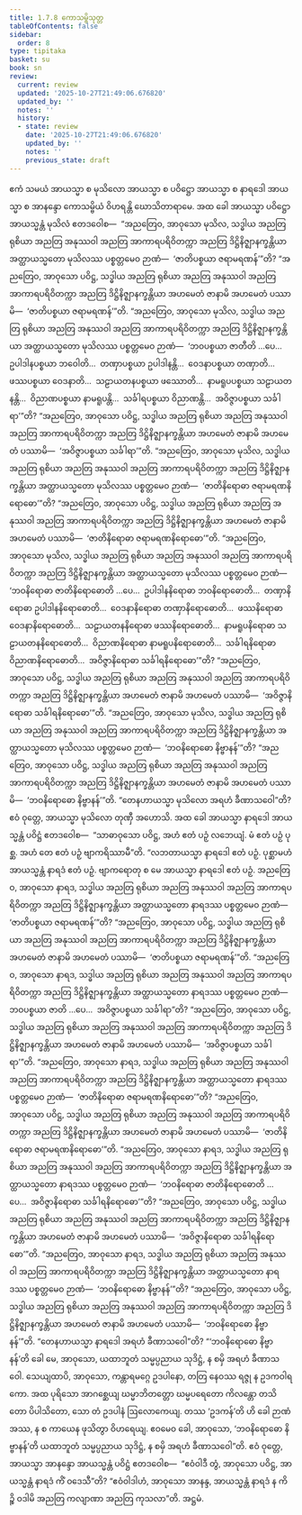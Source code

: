 ```yaml
---
title: 1.7.8 ကောသမ္ဗိသုတ္တ
tableOfContents: false
sidebar:
  order: 8
type: tipitaka
basket: su
book: sn
review:
  current: review
  updated: '2025-10-27T21:49:06.676820'
  updated_by: ''
  notes: ''
  history:
  - state: review
    date: '2025-10-27T21:49:06.676820'
    updated_by: ''
    notes: ''
    previous_state: draft
---
```



<ReviewStatus review={frontmatter.review} showDetails={true} />

<HypothesisAnnotation frontmatter={frontmatter} />

<DynamicBreadcrumb />

<Division number="68" book="sn" e="ch" v="18" p="289">

<Paragraph number="500" book="sn">
ဧကံ သမယံ အာယသ္မာ စ မုသိလော အာယသ္မာ စ ပဝိဋ္ဌော အာယသ္မာ စ နာရဒေါ အာယသ္မာ စ အာနန္ဒော ကောသမ္ဗိယံ ဝိဟရန္တိ ဃောသိတာရာမေ. အထ ခေါ အာယသ္မာ ပဝိဋ္ဌော အာယသ္မန္တံ မုသိလံ ဧတဒဝေါစ—  “အညတြေဝ, အာဝုသော မုသိလ, သဒ္ဓါယ အညတြ ရုစိယာ အညတြ အနုဿဝါ အညတြ အာကာရပရိဝိတက္ကာ အညတြ ဒိဋ္ဌိနိဇ္ဈာနက္ခန္တိယာ အတ္ထာယသ္မတော မုသိလဿ ပစ္စတ္တမေဝ ဉာဏံ—  ‘ဇာတိပစ္စယာ ဇရာမရဏန်’”တိ? “အညတြေဝ, အာဝုသော ပဝိဋ္ဌ, သဒ္ဓါယ အညတြ ရုစိယာ အညတြ အနုဿဝါ အညတြ အာကာရပရိဝိတက္ကာ အညတြ ဒိဋ္ဌိနိဇ္ဈာနက္ခန္တိယာ အဟမေတံ ဇာနာမိ အဟမေတံ ပဿာမိ—  ‘ဇာတိပစ္စယာ ဇရာမရဏန်’”တိ.
</Paragraph>

<Paragraph number="501" book="sn">
“အညတြေဝ, အာဝုသော မုသိလ, သဒ္ဓါယ အညတြ ရုစိယာ အညတြ အနုဿဝါ အညတြ အာကာရပရိဝိတက္ကာ အညတြ ဒိဋ္ဌိနိဇ္ဈာနက္ခန္တိယာ အတ္ထာယသ္မတော မုသိလဿ ပစ္စတ္တမေဝ ဉာဏံ—  ‘ဘဝပစ္စယာ ဇာတီတိ …ပေ…  ဥပါဒါနပစ္စယာ ဘဝေါတိ…  တဏှာပစ္စယာ ဥပါဒါနန္တိ…  ဝေဒနာပစ္စယာ တဏှာတိ…  ဖဿပစ္စယာ ဝေဒနာတိ…  သဠာယတနပစ္စယာ ဖဿောတိ…  နာမရူပပစ္စယာ သဠာယတနန္တိ…  ဝိညာဏပစ္စယာ နာမရူပန္တိ…  သင်္ခါရပစ္စယာ ဝိညာဏန္တိ…  အဝိဇ္ဇာပစ္စယာ သင်္ခါရာ’”တိ? “အညတြေဝ, အာဝုသော ပဝိဋ္ဌ, သဒ္ဓါယ အညတြ ရုစိယာ အညတြ အနုဿဝါ အညတြ အာကာရပရိဝိတက္ကာ အညတြ ဒိဋ္ဌိနိဇ္ဈာနက္ခန္တိယာ အဟမေတံ ဇာနာမိ အဟမေတံ ပဿာမိ—  ‘အဝိဇ္ဇာပစ္စယာ သင်္ခါရာ’”တိ.
</Paragraph>

<Paragraph number="502" book="sn">
“အညတြေဝ, အာဝုသော မုသိလ, သဒ္ဓါယ အညတြ ရုစိယာ အညတြ အနုဿဝါ အညတြ အာကာရပရိဝိတက္ကာ အညတြ ဒိဋ္ဌိနိဇ္ဈာနက္ခန္တိယာ အတ္ထာယသ္မတော မုသိလဿ ပစ္စတ္တမေဝ ဉာဏံ—  ‘ဇာတိနိရောဓာ ဇရာမရဏနိရောဓော’”တိ? “အညတြေဝ, အာဝုသော ပဝိဋ္ဌ, သဒ္ဓါယ အညတြ ရုစိယာ အညတြ အနုဿဝါ အညတြ အာကာရပရိဝိတက္ကာ အညတြ ဒိဋ္ဌိနိဇ္ဈာနက္ခန္တိယာ အဟမေတံ ဇာနာမိ အဟမေတံ ပဿာမိ—  ‘ဇာတိနိရောဓာ ဇရာမရဏနိရောဓော’”တိ.
</Paragraph>

<Paragraph number="503" book="sn">
“အညတြေဝ, အာဝုသော မုသိလ, သဒ္ဓါယ အညတြ ရုစိယာ အညတြ အနုဿဝါ အညတြ အာကာရပရိဝိတက္ကာ အညတြ ဒိဋ္ဌိနိဇ္ဈာနက္ခန္တိယာ အတ္ထာယသ္မတော မုသိလဿ ပစ္စတ္တမေဝ ဉာဏံ—  ‘ဘဝနိရောဓာ ဇာတိနိရောဓောတိ …ပေ…  ဥပါဒါနနိရောဓာ ဘဝနိရောဓောတိ…  တဏှာနိရောဓာ ဥပါဒါနနိရောဓောတိ…  ဝေဒနာနိရောဓာ တဏှာနိရောဓောတိ…  ဖဿနိရောဓာ ဝေဒနာနိရောဓောတိ…  သဠာယတနနိရောဓာ ဖဿနိရောဓောတိ…  နာမရူပနိရောဓာ သဠာယတနနိရောဓောတိ…  ဝိညာဏနိရောဓာ နာမရူပနိရောဓောတိ…  သင်္ခါရနိရောဓာ ဝိညာဏနိရောဓောတိ…  အဝိဇ္ဇာနိရောဓာ သင်္ခါရနိရောဓော’”တိ? “အညတြေဝ, အာဝုသော ပဝိဋ္ဌ, သဒ္ဓါယ အညတြ ရုစိယာ အညတြ အနုဿဝါ အညတြ အာကာရပရိဝိတက္ကာ အညတြ ဒိဋ္ဌိနိဇ္ဈာနက္ခန္တိယာ အဟမေတံ ဇာနာမိ အဟမေတံ ပဿာမိ—  ‘အဝိဇ္ဇာနိရောဓာ သင်္ခါရနိရောဓော’”တိ.
</Paragraph>

<Paragraph number="504" book="sn">
“အညတြေဝ, အာဝုသော မုသိလ, သဒ္ဓါယ အညတြ ရုစိယာ အညတြ အနုဿဝါ အညတြ အာကာရပရိဝိတက္ကာ အညတြ ဒိဋ္ဌိနိဇ္ဈာနက္ခန္တိယာ အတ္ထာယသ္မတော မုသိလဿ ပစ္စတ္တမေဝ ဉာဏံ—  ‘ဘဝနိရောဓော နိဗ္ဗာနန်’”တိ? “အညတြေဝ, အာဝုသော ပဝိဋ္ဌ, သဒ္ဓါယ အညတြ ရုစိယာ အညတြ အနုဿဝါ အညတြ အာကာရပရိဝိတက္ကာ အညတြ ဒိဋ္ဌိနိဇ္ဈာနက္ခန္တိယာ အဟမေတံ ဇာနာမိ အဟမေတံ ပဿာမိ—  ‘ဘဝနိရောဓော နိဗ္ဗာနန်’”တိ.
</Paragraph>

<Paragraph number="505" book="sn">
“တေနဟာယသ္မာ မုသိလော အရဟံ ခီဏာသဝေါ”တိ? ဧဝံ ဝုတ္တေ, အာယသ္မာ မုသိလော တုဏှီ အဟောသိ.
</Paragraph>

<Paragraph number="506" book="sn">
အထ ခေါ အာယသ္မာ နာရဒေါ အာယသ္မန္တံ ပဝိဋ္ဌံ ဧတဒဝေါစ—  “သာဓာဝုသော ပဝိဋ္ဌ, အဟံ ဧတံ ပဉှံ လဘေယျံ. မံ ဧတံ ပဉှံ ပုစ္ဆ. အဟံ တေ ဧတံ ပဉှံ ဗျာကရိဿာမီ”တိ. “လဘတာယသ္မာ နာရဒေါ ဧတံ ပဉှံ. ပုစ္ဆာမဟံ အာယသ္မန္တံ နာရဒံ ဧတံ ပဉှံ. ဗျာကရောတု စ မေ အာယသ္မာ နာရဒေါ ဧတံ ပဉှံ.
</Paragraph>

<Paragraph number="507" book="sn">
အညတြေဝ, အာဝုသော နာရဒ, သဒ္ဓါယ အညတြ ရုစိယာ အညတြ အနုဿဝါ အညတြ အာကာရပရိဝိတက္ကာ အညတြ ဒိဋ္ဌိနိဇ္ဈာနက္ခန္တိယာ အတ္ထာယသ္မတော နာရဒဿ ပစ္စတ္တမေဝ ဉာဏံ—  ‘ဇာတိပစ္စယာ ဇရာမရဏန်’”တိ? “အညတြေဝ, အာဝုသော ပဝိဋ္ဌ, သဒ္ဓါယ အညတြ ရုစိယာ အညတြ အနုဿဝါ အညတြ အာကာရပရိဝိတက္ကာ အညတြ ဒိဋ္ဌိနိဇ္ဈာနက္ခန္တိယာ အဟမေတံ ဇာနာမိ အဟမေတံ ပဿာမိ—  ‘ဇာတိပစ္စယာ ဇရာမရဏန်’”တိ.
</Paragraph>

<Paragraph number="508" book="sn">
“အညတြေဝ, အာဝုသော နာရဒ, သဒ္ဓါယ အညတြ ရုစိယာ အညတြ အနုဿဝါ အညတြ အာကာရပရိဝိတက္ကာ အညတြ ဒိဋ္ဌိနိဇ္ဈာနက္ခန္တိယာ အတ္ထာယသ္မတော နာရဒဿ ပစ္စတ္တမေဝ ဉာဏံ—  ဘဝပစ္စယာ ဇာတိ …ပေ…  အဝိဇ္ဇာပစ္စယာ သင်္ခါရာ”တိ? “အညတြေဝ, အာဝုသော ပဝိဋ္ဌ, သဒ္ဓါယ အညတြ ရုစိယာ အညတြ အနုဿဝါ အညတြ အာကာရပရိဝိတက္ကာ အညတြ ဒိဋ္ဌိနိဇ္ဈာနက္ခန္တိယာ အဟမေတံ ဇာနာမိ အဟမေတံ ပဿာမိ—  ‘အဝိဇ္ဇာပစ္စယာ သင်္ခါရာ’”တိ.
</Paragraph>

<Paragraph number="509" book="sn">
“အညတြေဝ, အာဝုသော နာရဒ, သဒ္ဓါယ အညတြ ရုစိယာ အညတြ အနုဿဝါ အညတြ အာကာရပရိဝိတက္ကာ အညတြ ဒိဋ္ဌိနိဇ္ဈာနက္ခန္တိယာ အတ္ထာယသ္မတော နာရဒဿ ပစ္စတ္တမေဝ ဉာဏံ—  ‘ဇာတိနိရောဓာ ဇရာမရဏနိရောဓော’”တိ? “အညတြေဝ, အာဝုသော ပဝိဋ္ဌ, သဒ္ဓါယ အညတြ ရုစိယာ အညတြ အနုဿဝါ အညတြ အာကာရပရိဝိတက္ကာ အညတြ ဒိဋ္ဌိနိဇ္ဈာနက္ခန္တိယာ အဟမေတံ ဇာနာမိ အဟမေတံ ပဿာမိ—  ‘ဇာတိနိရောဓာ ဇရာမရဏနိရောဓော’”တိ.
</Paragraph>

<Paragraph number="510" book="sn">
“အညတြေဝ, အာဝုသော နာရဒ, သဒ္ဓါယ အညတြ ရုစိယာ အညတြ အနုဿဝါ အညတြ အာကာရပရိဝိတက္ကာ အညတြ ဒိဋ္ဌိနိဇ္ဈာနက္ခန္တိယာ အတ္ထာယသ္မတော နာရဒဿ ပစ္စတ္တမေဝ ဉာဏံ—  ‘ဘဝနိရောဓာ ဇာတိနိရောဓောတိ …ပေ…  အဝိဇ္ဇာနိရောဓာ သင်္ခါရနိရောဓော’”တိ? “အညတြေဝ, အာဝုသော ပဝိဋ္ဌ, သဒ္ဓါယ အညတြ ရုစိယာ အညတြ အနုဿဝါ အညတြ အာကာရပရိဝိတက္ကာ အညတြ ဒိဋ္ဌိနိဇ္ဈာနက္ခန္တိယာ အဟမေတံ ဇာနာမိ အဟမေတံ ပဿာမိ—  ‘အဝိဇ္ဇာနိရောဓာ သင်္ခါရနိရောဓော’”တိ.
</Paragraph>

<Paragraph number="511" book="sn">
“အညတြေဝ, အာဝုသော နာရဒ, သဒ္ဓါယ အညတြ ရုစိယာ အညတြ အနုဿဝါ အညတြ အာကာရပရိဝိတက္ကာ အညတြ ဒိဋ္ဌိနိဇ္ဈာနက္ခန္တိယာ အတ္ထာယသ္မတော နာရဒဿ ပစ္စတ္တမေဝ ဉာဏံ—  ‘ဘဝနိရောဓော နိဗ္ဗာနန်’”တိ? “အညတြေဝ, အာဝုသော ပဝိဋ္ဌ, သဒ္ဓါယ အညတြ ရုစိယာ အညတြ အနုဿဝါ အညတြ အာကာရပရိဝိတက္ကာ အညတြ ဒိဋ္ဌိနိဇ္ဈာနက္ခန္တိယာ အဟမေတံ ဇာနာမိ အဟမေတံ ပဿာမိ—  ‘ဘဝနိရောဓော နိဗ္ဗာနန်’”တိ.
</Paragraph>

<Paragraph number="512" book="sn">
“တေနဟာယသ္မာ နာရဒေါ အရဟံ ခီဏာသဝေါ”တိ? “‘ဘဝနိရောဓော နိဗ္ဗာနန်’တိ ခေါ မေ, အာဝုသော, ယထာဘူတံ သမ္မပ္ပညာယ သုဒိဋ္ဌံ, န စမှိ အရဟံ ခီဏာသဝေါ. သေယျထာပိ, အာဝုသော, ကန္တာရမဂ္ဂေ ဥဒပါနော, တတြ နေဝဿ ရဇ္ဇု န ဥဒကဝါရကော. အထ ပုရိသော အာဂစ္ဆေယျ ဃမ္မာဘိတတ္တော ဃမ္မပရေတော ကိလန္တော တသိတော ပိပါသိတော, သော တံ ဥဒပါနံ ဩလောကေယျ. တဿ ‘ဥဒကန်’တိ ဟိ ခေါ ဉာဏံ အဿ, န စ ကာယေန ဖုသိတွာ ဝိဟရေယျ. ဧဝမေဝ ခေါ, အာဝုသော, ‘ဘဝနိရောဓော နိဗ္ဗာနန်’တိ ယထာဘူတံ သမ္မပ္ပညာယ သုဒိဋ္ဌံ, န စမှိ အရဟံ ခီဏာသဝေါ”တိ.
</Paragraph>

<Paragraph number="513" book="sn">
ဧဝံ ဝုတ္တေ, အာယသ္မာ အာနန္ဒော အာယသ္မန္တံ ပဝိဋ္ဌံ ဧတဒဝေါစ—  “ဧဝံဝါဒီ တွံ, အာဝုသော ပဝိဋ္ဌ, အာယသ္မန္တံ နာရဒံ ကိံ ဝဒေသီ”တိ? “ဧဝံဝါဒါဟံ, အာဝုသော အာနန္ဒ, အာယသ္မန္တံ နာရဒံ န ကိဉ္စိ ဝဒါမိ အညတြ ကလျာဏာ အညတြ ကုသလာ”တိ.

</Paragraph>
</Division>

<Paragraph number="514" type="center" book="sn">
အဋ္ဌမံ.
</Paragraph>
